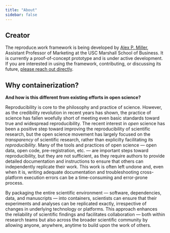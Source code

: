 ```yaml
---
title: "About"
sidebar: false
---
```


## Creator

The reproduce.work framework is being developed by [Alex P. Miller](https://alexmiller.phd), Assistant Professor of Marketing at the USC Marshall School of Business. It is currently a proof-of-concept prototype and is under active development. If you are interested in using the framework, contributing, or discussing its future, [please reach out directly](mailto:alex.miller@marshall.usc.edu).


## Why containerization?
    
**And how is this different from existing efforts in open science?**

Reproducibility is core to the philosophy and practice of science. However, as the credibility revolution in recent years has shown, the practice of science has fallen woefully short of meeting even basic standards toward true and widespread reproducibility. The recent interest in *open* science has been a positive step toward improving the reproducibility of scientific research, but the open science movement has largely focused on the *transparency* of scientific research, rather than explicilty facilitating its *reproducibility*. Many of the tools and practices of open science --- open data, open code, pre-registration, etc. --- are important steps toward reproducibility, but they are not sufficient, as they require authors to provide detailed documentation and instructions to ensure that others can independently replicate their work. This work is often left undone and, even when it is, writing adequate documentation and troubleshooting cross-platform execution errors can be a time-consuming and error-prone process.

By packaging the entire scientific environment --- software, dependencies, data, and manuscripts --- into containers, scientists can ensure that their experiments and analyses can be replicated exactly, irrespective of changes in underlying technology or platforms. This approach enhances the reliability of scientific findings and facilitates collaboration --- both within research teams but also across the broader scientific community by allowing anyone, anywhere, anytime to build upon the work of others.


